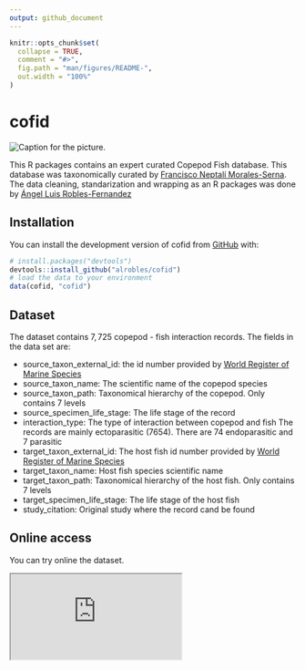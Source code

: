 ```yaml
---
output: github_document
---
```


<!-- README.md is generated from README.Rmd. Please edit that file -->

```r
knitr::opts_chunk$set(
  collapse = TRUE,
  comment = "#>",
  fig.path = "man/figures/README-",
  out.width = "100%"
)
```

# cofid
![Caption for the picture.](man/figures/cofid-logo.png)
<!-- badges: start -->
<!-- badges: end -->

This R packages contains an expert curated Copepod Fish database. This database
was taxonomically curated by [Francisco Neptalí Morales-Serna](https://orcid.org/0000-0002-2577-5369).
The data cleaning, standarization and wrapping as an R packages was done by [Ángel Luis Robles-Fernandez](https://orcid.org/0000-0002-4674-4270) 


## Installation

You can install the development version of cofid from [GitHub](https://github.com/) with:

``` r
# install.packages("devtools")
devtools::install_github("alrobles/cofid")
# load the data to your environment
data(cofid, "cofid")

```

## Dataset

The dataset contains $7, 725$ copepod - fish interaction records. The fields in the data set
are:

* source_taxon_external_id: the id number provided by [World Register of Marine Species](https://www.marinespecies.org/)
* source_taxon_name: The scientific name of the copepod species
* source_taxon_path: Taxonomical hierarchy of the copepod. Only contains 7 levels 
* source_specimen_life_stage: The life stage of the record
* interaction_type: The type of interaction between copepod and fish
The records are mainly ectoparasitic (7654). There are 74 endoparasitic and 7 parasitic
* target_taxon_external_id: The host fish id number provided by [World Register of Marine Species](https://www.marinespecies.org/)
* target_taxon_name: Host fish species scientific name
* target_taxon_path: Taxonomical hierarchy of the host fish. Only contains 7 levels
* target_specimen_life_stage: The life stage of the host fish
* study_citation: Original study where the record cand be found





## Online access


You can try online the dataset.

<iframe src="https://alroble8.shinyapps.io/cofid_app/"></iframe>



